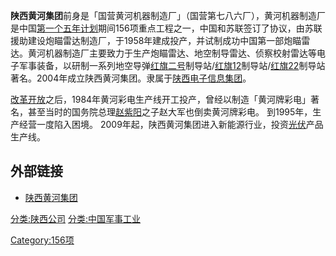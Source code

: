 {{Unreferenced|time=2021-03-07T16:45:23+00:00}}
'''陕西黄河集团'''前身是「国营黄河机器制造厂」（国营第七八六厂），黄河机器制造厂是中国[[第一个五年计划|第一个五年计划]]期间156项重点工程之一，中国和苏联签订了协议，由苏联援助建设炮瞄雷达制造厂，于1958年建成投产，并试制成功中国第一部炮瞄雷达。黄河机器制造厂主要致力于生产炮瞄雷达、地空制导雷达、侦察校射雷达等电子军事装备，以研制一系列地空导弹[[红旗-2中近程防空导弹|红旗二号]]制导站/[[红旗-12中程防空导弹|红旗12]]制导站/[[红旗-22中远程防空导弹|红旗22]]制导站著名。2004年成立陕西黄河集团。隶属于[[陕西电子信息集团|陕西电子信息集团]]。

[[改革开放|改革开放]]之后，1984年黄河彩电生产线开工投产，曾经以制造「黄河牌彩电」著名，甚至当时的国务院总理[[赵紫阳|赵紫阳]]之子赵大军也倒卖黄河牌彩电。
到1995年，生产经营一度陷入困境。
2009年起，陕西黄河集团进入新能源行业，投资[[光伏|光伏]]产品生产线。

==外部链接==
*[http://www.xahh.com 陕西黄河集团] {{Wayback|url=http://www.xahh.com/ |date=20200513112603 }}

{{156项重点工程}}

[[分类:陕西公司|分类:陕西公司]]
[[分类:中国军事工业|分类:中国军事工业]]
[[Category:156项|Category:156项]]